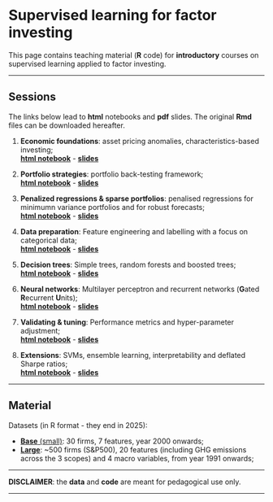 <br/>  


Supervised learning for factor investing
================
This page contains teaching material (**R** code) for **introductory** courses on supervised learning applied to factor investing.   

------------------------------------------------------------------------


Sessions
----

The links below lead to **html** notebooks and **pdf** slides. The original **Rmd** files can be downloaded hereafter.

1.  **Economic foundations**: asset pricing anomalies, characteristics-based investing;   
<a href="files/ML_course/S1_Foundations.html" target="_blank">**html notebook**</a> - <a href="files/ML_course/S1_Foundations.pdf" target="_blank">**slides**</a>

2.  **Portfolio strategies**: portfolio back-testing framework;    
<a href="files/ML_course/S2_Portfolio.html" target="_blank">**html notebook**</a> - <a href="files/ML_course/S2_Portfolio.pdf" target="_blank">**slides**</a>

3.  **Penalized regressions & sparse portfolios**: penalised regressions for minimumn variance portfolios and for robust forecasts;    
<a href="files/ML_course/S3_Lasso.html" target="_blank">**html notebook**</a> - <a href="files/ML_course/S3_LASSO.pdf" target="_blank">**slides**</a>

4.  **Data preparation**: Feature engineering and labelling with a focus on categorical data;     
<a href="files/ML_course/S4_Data.html" target="_blank">**html notebook**</a> - <a href="files/ML_course/S4_Data.pdf" target="_blank">**slides**</a>

5.  **Decision trees**: Simple trees, random forests and boosted trees;     
<a href="files/ML_course/S5_Trees.nb.html" target="_blank">**html notebook**</a> - <a href="files/ML_course/S5_Trees.pdf" target="_blank">**slides**</a> 

6.  **Neural networks**: Multilayer perceptron and recurrent networks (**G**ated **R**ecurrent **U**nits);     
<a href="files/ML_course/S6_NN.nb.html" target="_blank">**html notebook**</a> - <a href="files/ML_course/S6_NN.pdf" target="_blank">**slides**</a>   

7.  **Validating & tuning**: Performance metrics and hyper-parameter adjustment;     
<a href="files/ML_course/S7_Validation.nb.html" target="_blank">**html notebook**</a> - <a href="files/ML_course/S7_Tuning.pdf" target="_blank">**slides**</a>

8.  **Extensions**: SVMs, ensemble learning, interpretability and deflated Sharpe ratios;    
<a href="files/ML_course/S8_Extensions.nb.html" target="_blank">**html notebook**</a> - <a href="files/ML_course/S8_Extensions.pdf" target="_blank">**slides**</a>


 

---------------------------------


Material
----------

Datasets (in R format - they end in 2025):  

- <a href="https://github.com/shokru/coqueret.github.io/blob/master/files/ML_course/data_new.RData" target="_blank">**Base** (small)</a>: 30 firms, 7 features, year 2000 onwards;  
- <a href="https://github.com/shokru/coqueret.github.io/raw/master/files/ML_course/SPX_macro.RData" target="_blank">**Large**</a>: ~500 firms (S&P500), 20 features (including GHG emissions across the 3 scopes) and 4 macro variables, from year 1991 onwards;  

<!--
<a href="https://github.com/shokru/coqueret.github.io/blob/master/files/ml_factor.zip" target="_blank">**All code**</a>: Rmd files + data.  
-->

------------------------------------------------------------------------

**DISCLAIMER**: the **data** and **code** are meant for pedagogical use only. 

------------------------------------------------------------------------
